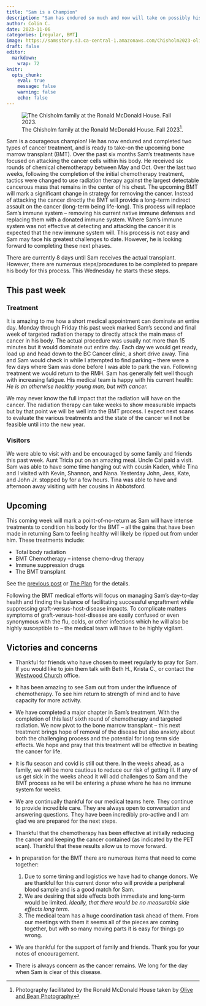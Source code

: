 ```yaml
---
title: "Sam is a Champion"
description: "Sam has endured so much and now will take on possibly his greatest challenge yet."
author: Colin C.
date: 2023-11-06
categories: [regular, BMT]
image: https://samsstory.s3.ca-central-1.amazonaws.com/Chisholm2023-oliveandbeanphoto-9_sml.jpg
draft: false
editor: 
  markdown: 
    wrap: 72
knitr: 
  opts_chunk: 
    eval: true
    message: false
    warning: false
    echo: false
---
```


![The Chisholm family at the Ronald McDonald House. Fall
2023[^1].](https://samsstory.s3.ca-central-1.amazonaws.com/Chisholm2023-oliveandbeanphoto-9_sml.jpg)

[^1]: Photography facilitated by the Ronald McDonald House taken by
    [Olive and Bean Photography](https://www.oliveandbeanphoto.com)

Sam is a courageous champion! He has now endured and completed two types of 
cancer treatment, and is ready to take-on the upcoming bone marrow
transplant (BMT). Over the past six months Sam's treatments have focused
on attacking the cancer cells within his body. He received six rounds of
chemical chemotherapy between May and Oct. Over the last two weeks,
following the completion of the initial chemotherapy treatment, tactics
were changed to use radiation therapy against the largest detectable
cancerous mass that remains in the center of his chest. The upcoming BMT
will mark a significant change in strategy for removing the cancer.
Instead of attacking the cancer directly the BMT will provide a
long-term indirect assault on the cancer (long-term being life-long).
This process will replace Sam's immune system – removing his current
native immune defenses and replacing them with a donated immune system.
Where Sam's immune system was not effective at detecting and attacking
the cancer it is expected that the new immune system will. This process
is not easy and Sam may face his greatest challenges to date. However, he is
looking forward to completing these next phases.

There are currently 8 days until Sam receives the actual transplant.
However, there are numerous steps/procedures to be completed to prepare
his body for this process. This Wednesday he starts these steps.

## This past week

### Treatment

It is amazing to me how a short medical appointment can dominate an
entire day. Monday through Friday this past week marked Sam's second and
final week of targeted radiation therapy to directly attack the main
mass of cancer in his body. The actual procedure was usually not more
than 15 minutes but it would dominate out entire day. Each day we would
get ready, load up and head down to the BC Cancer clinic, a short drive
away. Tina and Sam would check in while I attempted to find parking --
there were a few days where Sam was done before I was able to park the
van. Following treatment we would return to the RMH. Sam has generally
felt well though with increasing fatigue. His medical team is happy with
his current health: *He is an otherwise healthy young man, but with
cancer.*

We may never know the full impact that the radiation will have on the
cancer. The radiation therapy can take weeks to show measurable impacts
but by that point we will be well into the BMT process. I expect next
scans to evaluate the various treatments and the state of the cancer
will not be feasible until into the new year.

### Visitors

We were able to visit with and be encouraged by some family and friends this past week. Aunt Tricia put
on an amazing meal. Uncle Cal paid a visit. Sam was able to have some
time hanging out with cousin Kaden, while Tina and I visited with Kevin,
Shannon, and Nana.  Yesterday John, Jess, Kate, and John Jr. stopped by for a few hours.  Tina was able to have and afternoon away visiting with her cousins in Abbotsford. 

## Upcoming

This coming week will mark a point-of-no-return as Sam will have intense
treatments to condition his body for the BMT – all the gains that have
been made in returning Sam to feeling healthy will likely be ripped out
from under him. These treatments include:

-   Total body radiation
-   BMT Chemotherapy -- intense chemo-drug therapy
-   Immune suppression drugs
-   The BMT transplant

See the [previous post](/posts/2309/2023-09-19_courage-and-despair.qmd)
or [The Plan](/plan.qmd) for the details.

Following the BMT medical efforts will focus on managing Sam's
day-to-day health and finding the balance of facilitating successful
engraftment while suppressing graft-versus-host-disease impacts. To
complicate matters symptoms of graft-versus-host-disease are easily
confused or even synonymous with the flu, colds, or other infections
which he will also be highly susceptible to – the medical team will have
to be highly vigilant.

## Victories and concerns

-   Thankful for friends who have chosen to meet regularly to pray for
    Sam. If you would like to join them talk with Beth H., Krista C., or
    contact the [Westwood Church](https://westwoodchurch.bc.ca) office.

-   It has been amazing to see Sam out from under the influence of
    chemotherapy. To see him return to strength of mind and to have
    capacity for more activity.

-   We have completed a major chapter in Sam's treatment. With the
    completion of this last/ sixth round of chemotherapy and targeted radiation. We now pivot to
    the bone marrow transplant -- this next treatment brings hope of
    removal of the disease but also anxiety about both the challenging
    process and the potential for long term side effects.  We hope and pray that this treatment will be effective in beating the cancer for life. 

-   It is flu season and covid is still out there. In
    the weeks ahead, as a family, we will be more cautious to reduce our
    risk of getting ill. If any of us get sick in the weeks ahead it
    will add challenges to Sam and the BMT process as he will be
    entering a phase where he has no immune system for weeks.

-   We are continually thankful for our medical teams here. They
    continue to provide incredible care. They are always open to
    conversation and answering questions. They have been incredibly
    pro-active and I am glad we are prepared for the next steps.

-   Thankful that the chemotherapy has been effective at initially
    reducing the cancer and keeping the cancer contained (as
    indicated by the PET scan). Thankful that these results allow us to
    move forward.

-   In preparation for the BMT there are numerous items that need to
    come together:

    1.  Due to some timing and logistics we have had to change donors.
        We are thankful for this current donor who will provide a
        peripheral blood sample and is a good match for Sam.
    2.  We are desiring that side effects both immediate and long-term
        would be limited. *Ideally, that there would be no measurable
        side effects long term*.
    3.  The medical team has a huge coordination task ahead of them.
        From our meetings with them it seems all of the pieces are
        coming together, but with so many moving parts it is easy for
        things go wrong.

-   We are thankful for the support of family and friends. Thank you for
    your notes of encouragement.

-   There is always concern as the cancer remains. We long for the day
    when Sam is clear of this disease.